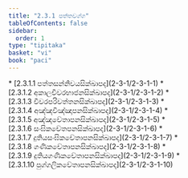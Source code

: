 ```yaml
---
title: "2.3.1 පත්තවග්ග"
tableOfContents: false
sidebar:
  order: 1
type: "tipitaka"
basket: "vi"
book: "paci"
---
```



<DynamicBreadcrumb />



<TableOfContents book="paci" section="2.3.1">
* [2.3.1.1 පත්තසන්නිචයසික්ඛාපද](2-3-1/2-3-1-1)
* [2.3.1.2 අකාලචීවරභාජනසික්ඛාපද](2-3-1/2-3-1-2)
* [2.3.1.3 චීවරපරිවත්තනසික්ඛාපද](2-3-1/2-3-1-3)
* [2.3.1.4 අඤ්ඤවිඤ්ඤාපනසික්ඛාපද](2-3-1/2-3-1-4)
* [2.3.1.5 අඤ්ඤචේතාපනසික්ඛාපද](2-3-1/2-3-1-5)
* [2.3.1.6 සංඝිකචේතපනසික්ඛාපද](2-3-1/2-3-1-6)
* [2.3.1.7 දුතියසංඝිකචේතාපනසික්ඛාපද](2-3-1/2-3-1-7)
* [2.3.1.8 ගණිකචේතාපනසික්ඛාපද](2-3-1/2-3-1-8)
* [2.3.1.9 දුතියගණිකචේතාපනසික්ඛාපද](2-3-1/2-3-1-9)
* [2.3.1.10 පුග්ගලිකචේතාපනසික්ඛාපද](2-3-1/2-3-1-10)
</TableOfContents>